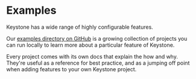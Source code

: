 
# Examples

Keystone has a wide range of highly configurable features.

Our [examples directory on GitHub](https://github.com/keystonejs/keystone/tree/master/examples) is a growing collection of projects you can run locally to learn more about a particular feature of Keystone.

Every project comes with its own docs that explain the how and why.
They're useful as a reference for best practice, and as a jumping off point when adding features to your own Keystone project.

